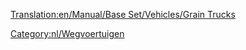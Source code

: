 [[Translation:en/Manual/Base Set/Vehicles/Grain Trucks]]

{{nl/Wegvoertuig|name     = Hereford Graantruck
  |img      = Hereford_Grain_Truck.png
  |price    = £4.674 (€9.348) 
  |speed    = 48 km/h (30 mph)
  |annual   = £421 (€842)
  |designed = 1935
  |life     = 15
  |capacity = 20 ton graan
}}
{{nl/Wegvoertuig|name     = Thomas Graantruck
  |img      = Thomas_Grain_Truck.png
  |price    = £5.453 (€10.906)  
  |speed    = 88 km/h (55 mph)
  |annual   = £787 (€1.574)
  |designed = 1979
  |life     = 15
  |capacity = 25 ton graan
}}
{{nl/Wegvoertuig|name     = Goss Graantruck
  |img      = Goss_Grain_Truck.png
  |price    = £5.863 (€11.726) 
  |speed    = 112 km/h (70 mph)
  |annual   = £1.125 (€2.250)
  |designed = 2010
  |life     = 15
  |capacity = 30 ton graan
}}

[[Category:nl/Wegvoertuigen]]